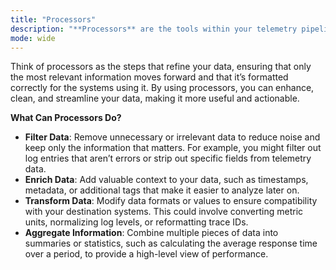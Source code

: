 ```yaml
---
title: "Processors"
description: "**Processors** are the tools within your telemetry pipeline that transform, modify, or filter the data as it flows from its source to its destination."
mode: wide
---
```


Think of processors as the steps that refine your data, ensuring that only the most relevant information moves forward and that it’s formatted correctly for the systems using it. By using processors, you can enhance, clean, and streamline your data, making it more useful and actionable.

**What Can Processors Do?**

* **Filter Data**: Remove unnecessary or irrelevant data to reduce noise and keep only the information that matters. For example, you might filter out log entries that aren’t errors or strip out specific fields from telemetry data.
* **Enrich Data**: Add valuable context to your data, such as timestamps, metadata, or additional tags that make it easier to analyze later on.
* **Transform Data**: Modify data formats or values to ensure compatibility with your destination systems. This could involve converting metric units, normalizing log levels, or reformatting trace IDs.
* **Aggregate Information**: Combine multiple pieces of data into summaries or statistics, such as calculating the average response time over a period, to provide a high-level view of performance.
